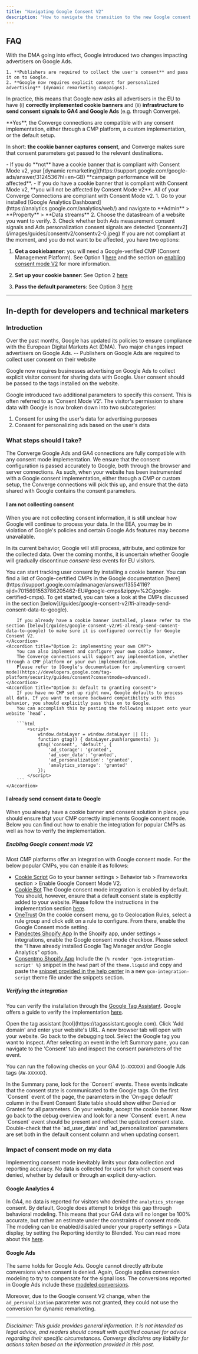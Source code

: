 ```yaml
---
title: "Navigating Google Consent V2"
description: "How to navigate the transition to the new Google consent mode"
---
```


## FAQ

<AccordionGroup>
<Accordion title="What is happening with Consent Mode v2?" icon="lightbulb" iconType="duotone">
  With the DMA going into effect, Google introduced two changes impacting advertisers on Google Ads.
  
    1. **Publishers are required to collect the user's consent** and pass it on to Google.
    2. **Google now requires explicit consent for personalized advertising** (dynamic remarketing campaigns).

In practice, this means that Google now asks all advertisers in the EU to have (i) **correctly implemented cookie banners** and (ii) **infrastructure to send consent signals to GA4 and Google Ads** (e.g. through Converge).

</Accordion>

<Accordion title="Is Converge compatible with Consent Mode v2?" icon="check-double">
**Yes**, the Converge connections are compatible with any consent implementation, either through a CMP platform, a custom implementation, or the default setup.

In short: **the cookie banner captures consent**, and Converge makes sure that consent parameters get passed to the relevant destinations.
</Accordion>

<Accordion title="What happens if I don't take action?" icon="pause" iconType="duotone">
 - If you do **not** have a cookie banner that is compliant with Consent Mode v2, your [dynamic remarketing](https://support.google.com/google-ads/answer/3124536?hl=en-GB) **campaign performance will be affected**. 
 - If you do have a cookie banner that is compliant with Consent Mode v2, **you will not be affected by Consent Mode v2**. All of your Converge Connections are compliant with Consent Mode v2.
</Accordion>

<Accordion title="How can I check whether I am compliant with Consent Mode v2?" icon="shield-halved" iconType="duotone">
  1. Go to your installed [Google Analytics Dashboard](https://analytics.google.com/analytics/web/) and navigate to **Admin** > **Property** >  **Data streams**
  2. Choose the datastream of a website you want to verify.
  3. Check whether both Ads measurement consent signals and Ads personalization consent signals are detected
    <Frame>
    ![consentv2](/images/guides/consentv2/consentv2-0.jpeg)
    </Frame>

</Accordion>

<Accordion title="I am not ready for Consent Mode v2, what should I do?" icon="circle-exclamation" >
If you are not compliant at the moment, and you do not want to be affected, you have two options: 

1. **Get a cookiebanner**: you will need a Google-verified CMP (Consent Management Platform). See Option 1 [here](#i-am-not-collecting-consent) and the section on [enabling consent mode V2](#enabling-google-consent-mode-v2) for more information.

2. **Set up your cookie banner**: See Option 2 [here](#i-am-not-collecting-consent)

3. **Pass the default parameters**: See Option 3 [here](#i-am-not-collecting-consent)
</Accordion>

</AccordionGroup>

---

## In-depth for developers and technical marketers

### Introduction
Over the past months, Google has updated its policies to ensure compliance with the European Digital Markets Act (DMA). Two major changes impact advertisers on Google Ads. -- Publishers on Google Ads are required to collect user consent on their website

Google now requires businesses advertising on Google Ads to collect explicit visitor consent for sharing data with Google. User consent should be passed to the tags installed on the website.

Google introduced two additional parameters to specify this consent. This is often referred to as 'Consent Mode V2'. The visitor's permission to share data with Google is now broken down into two subcategories:
1. Consent for using the user's data for advertising purposes
2. Consent for personalizing ads based on the user's data

### What steps should I take?

The Converge Google Ads and GA4 connections are fully compatible with any consent mode implementation. We ensure that the consent configuration is passed accurately to Google, both through the browser and server connections.
As such, when your website has been instrumented with a Google consent implementation, either through a CMP or custom setup, the Converge connections will pick this up, and ensure that the data shared with Google contains the consent parameters.

#### I am not collecting consent
When you are not collecting consent information, it is still unclear how Google will continue to process your data. In the EEA, you may be in violation of Google's policies and certain Google Ads features may become unavailable.

In its current behavior, Google will still process, attribute, and optimize for the collected data. Over the coming months, it is uncertain whether Google will gradually discontinue *consent-less* events for EU visitors.

<AccordionGroup>
    <Accordion title="Option 1: installing a CMP">
        You can start tracking user consent by installing a cookie banner.
        You can find a list of Google-certified CMPs in the Google documentation [here](https://support.google.com/admanager/answer/13554116?sjid=7015691553786205462-EU#google-cmps&zippy=%2Cgoogle-certified-cmps).
        To get started, you can take a look at the CMPs discussed in the section [below](/guides/google-consent-v2/#i-already-send-consent-data-to-google).
        
        If you already have a cookie banner installed, please refer to the section [below](/guides/google-consent-v2/#i-already-send-consent-data-to-google) to make sure it is configured correctly for Google Consent V2.
    </Accordion>
    <Accordion title="Option 2: implementing your own CMP">
        You can also implement and configure your own cookie banner.
        The Converge connections will support any implementation, whether through a CMP platform or your own implementation.
        Please refer to [Google's documentation for implementing consent mode](https://developers.google.com/tag-platform/security/guides/consent?consentmode=advanced).
    </Accordion>
    <Accordion title="Option 3: default to granting consent">
        If you have no CMP set up right now, Google defaults to process all data. If you want to ensure backward compatibility with this behavior, you should explicitly pass this on to Google.
        You can accomplish this by pasting the following snippet onto your website `head`.

        ```html 
            <script>
                window.dataLayer = window.dataLayer || [];
                function gtag() { dataLayer.push(arguments) };
                gtag('consent', 'default', {
                    'ad_storage': 'granted',
                    'ad_user_data': 'granted',
                    'ad_personalization': 'granted',
                    'analytics_storage': 'granted'
                });
            </script>
        ```
    </Accordion>
</AccordionGroup>

#### I already send consent data to Google

When you already have a cookie banner and consent solution in place, you should ensure that your CMP correctly implements Google consent mode.
Below you can find out how to enable the integration for popular CMPs as well as how to verify the implementation.

##### Enabling Google consent mode V2
Most CMP platforms offer an integration with Google consent mode. For the below popular CMPs, you can enable it as follows:

- [Cookie Script](https://help.cookie-script.com/en/google-analytics/google-consent-mode-implementation-instructions) Go to your banner settings > Behavior tab > Frameworks section > Enable Google Consent Mode V2.
- [Cookie Bot](https://support.cookiebot.com/hc/en-us/articles/360016047000-Cookiebot-and-Google-Consent-Mode) The Google consent mode integration is enabled by default. You should, however, ensure that a default consent state is explicitly added to your website. Please follow the instructions in the implementation section [here](https://support.cookiebot.com/hc/en-us/articles/360016047000-Cookiebot-and-Google-Consent-Mode).
- [OneTrust](https://my.onetrust.com/s/article/UUID-d81787f6-685c-2262-36c3-5f1f3369e2a7?language=en_US#UUID-d81787f6-685c-2262-36c3-5f1f3369e2a7_section-idm231981224490148) On the cookie consent menu, go to Geolocation Rules, select a rule group and click edit on a rule to configure. From there, enable the Google Consent mode setting.
- [Pandectes Shopify App](https://help.pandectes.io/en/article/using-google-consent-mode-integration-1xkfv6o/) In the Shopify app, under settings > integrations, enable the Google consent mode checkbox. Please select the "I have already installed Google Tag Manager and/or Google Analytics" option.
- [Consentmo Shopify App](https://support.consentmo.com/en/article/google-consent-mode-v2-integration-1olxp4x/) Include the `{% render 'gcm-integration-script' %}` snippet in the `head` part of the `theme.liquid` and copy and paste the [snippet provided in the help center](https://gdprstorage.b-cdn.net/faq/files/gcm-integration-script.zip) in a new `gcm-integration-script` theme file under the snippets section.

##### Verifying the integration
You can verify the installation through the [Google Tag Assistant](https://tagassistant.google.com).
Google offers a guide to verify the implementation [here](https://support.google.com/tagmanager/answer/14218557?hl=en).

<Steps>
    <Step>
        Open the tag assistant [tool](https://tagassistant.google.com).
    </Step>
    <Step>
        Click 'Add domain' and enter your website's URL. A new browser tab will open with your website.
    </Step>
    <Step>
        Go back to the debugging tool.
    </Step>
    <Step>
        Select the Google tag you want to inspect.
    </Step>
    <Step>
        After selecting an event in the left Summary pane, you can navigate to the 'Consent' tab and inspect the consent parameters of the event.
    </Step>
</Steps>

You can run the following checks on your GA4 (`G-XXXXXX`) and Google Ads tags (`AW-XXXXXX`).

<AccordionGroup>
    <Accordion title="A Consent event is fired">
        In the Summary pane, look for the `Consent` events. These events indicate that the consent state is communicated to the Google tags.
    </Accordion>
    <Accordion title="A default Consent is set">
        On the first `Consent` event of the page, the parameters in the 'On-page default' column in the Event Consent State table should show either Denied or Granted for all parameters.
    </Accordion>
    <Accordion title="Consent updates are propagated">
        On your website, accept the cookie banner. Now go back to the debug overview and look for a new `Consent` event.
        A new `Consent` event should be present and reflect the updated consent state.
    </Accordion>
    <Accordion title="The consent V2 parameters are specified">
        Double-check that the `ad_user_data` and `ad_personalization` parameters are set both in the default consent column and when updating consent.
    </Accordion>
</AccordionGroup>

### Impact of consent mode on my data

Implementing consent mode inevitably limits your data collection and reporting accuracy.
No data is collected for users for which consent was denied, whether by default or through an explicit deny-action.

#### Google Analytics 4
In GA4, no data is reported for visitors who denied the `analytics_storage` consent.
By default, Google does attempt to bridge this gap through behavioral modeling.
This means that your GA4 data will no longer be 100% accurate, but rather an estimate under the constraints of consent mode.
The modeling can be enabled/disabled under your property settings > Data display, by setting the Reporting identity to Blended.
You can read more about this [here](https://support.google.com/analytics/answer/11161109?hl=en).

#### Google Ads
The same holds for Google Ads. Google cannot directly attribute conversions when consent is denied.
Again, Google applies conversion modeling to try to compensate for the signal loss.
The conversions reported in Google Ads include these [modeled conversions](https://support.google.com/google-ads/answer/10548233?hl=en-GB).

Moreover, due to the Google consent V2 change, when the `ad_personalization` parameter was not granted, they could not use the conversion for dynamic remarketing.

---
*Disclaimer: This guide provides general information. It is not intended as legal advice, and readers should consult with qualified counsel for advice regarding their specific circumstances. Converge disclaims any liability for actions taken based on the information provided in this post.*
